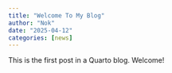 ```yaml
---
title: "Welcome To My Blog"
author: "Nok"
date: "2025-04-12"
categories: [news]
---
```


This is the first post in a Quarto blog. Welcome!

